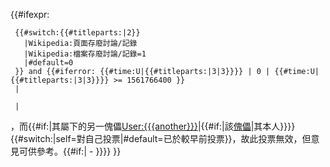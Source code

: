 {{#ifexpr:
  {{#switch:{{#titleparts:{{FULLPAGENAME}}|2}}
    |Wikipedia:頁面存廢討論/記錄
    |Wikipedia:檔案存廢討論/記錄=1
    |#default=0
  }} and {{#iferror: {{#time:U|{{#titleparts:{{FULLPAGENAME}}|3|3}}}} | 0 | {{#time:U|{{#titleparts:{{FULLPAGENAME}}|3|3}}}} >= 1561766400 }}
  |</div>{{error|根據[[WP:DP|刪除方針]][[Wikipedia_talk:删除方针/存档5#修订删除方针|2018年5月的修訂]]，確立了存廢討論不是投票的原則，請勿再使用投票無效標示相關模板（[[Wikipedia_talk:删除方针/存档5#页面存废讨论还是投票|更多討論]]）。對於傀儡的發言，請直接用留言提醒管理員即可，請移除{{tl|Sockvoteduph}}和{{tl|Sockvotedupf}}。[[Category:存廢討論中使用投票無效標示模板的頁面|S]]}}
  |<noinclude><div></noinclude>{{votevoidf|bordercolor=red|text=↑該帳號被證實是[[User:{{{1}}}]]的{{#if:{{{sockfirst|}}}|本體|[[Wikipedia:傀儡|傀儡]]}}，而{{#if:{{{another|}}}|其屬下的另一傀儡[[User:{{{another}}}]]|{{#if:{{{sockfirst|}}}|該[[Wikipedia:傀儡|傀儡]]|其本人}}}}{{#switch:{{{type|}}}|self=對自己投票|#default=已於較早前投票}}，故此投票無效，但意見可供參考。{{#if:{{{sign|}}}| - {{{sign}}}}}}}
}}<noinclude>
{{Documentation}}
</noinclude>